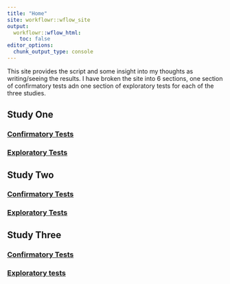 ```yaml
---
title: "Home"
site: workflowr::wflow_site
output:
  workflowr::wflow_html:
    toc: false
editor_options:
  chunk_output_type: console
---
```

This site provides the script and some insight into my thoughts as writing/seeing the results. I have broken the site into 6 sections, one section of confirmatory tests adn one section of exploratory tests for each of the three studies. 

## Study One 
### [Confirmatory Tests](StudyOneConfirm.html)
### [Exploratory Tests](StudyOneExplore.html)

## Study Two 
### [Confirmatory Tests](StudyTwoConfirm.html)
### [Exploratory Tests](StudyTwoExplore.html)

## Study Three 
### [Confirmatory Tests](StudyThreeConfirm.html)
### [Exploratory tests](StudyThreeExplore.html) 
